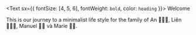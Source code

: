 <Text sx={{ fontSize: [4, 5, 6], fontWeight: `bold`, color: `heading` }}>
  Welcome
</Text>

This is our journey to a minimalist life style for the family of An 🧑🏻‍💻, Liên 👩🏻‍💼, Manuel 👦🏻 và Marie 👧🏻.